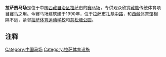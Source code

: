 {{unreferenced|time=2011-07-03T18:28:06+00:00}}
'''拉萨赛马场'''是位于中国[[西藏自治区|西藏自治区]][[拉萨市|拉萨市]]的[[赛马场|赛马场]]，专供观众欣赏[[藏族|藏族]]传统体育项目[[赛马|赛马]]之用。今赛马场建筑建于1990年，位于[[拉萨市|拉萨市]][[扎基中路|扎基中路]]，和[[西藏体育馆|西藏体育馆]]相隔不远，紧邻[[拉萨体育运动学校|拉萨体育运动学校]]和[[慈松塘公园|慈松塘公园]]。

==注释==
{{reflist}}

{{拉萨地标}}
[[Category:中国马场|Category:中国马场]]
[[Category:拉萨体育设施|Category:拉萨体育设施]]
